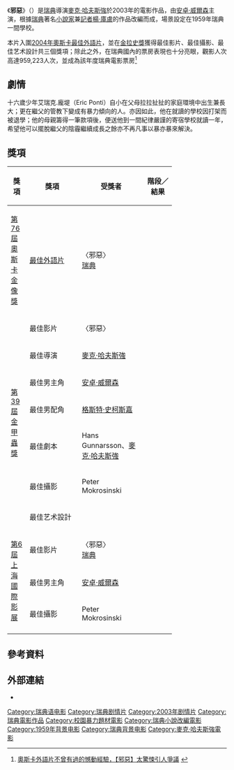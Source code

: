 {{noteTA
|G1=Show
|T=zh-hk:壞孩子; zh-tw:邪惡; zh-cn:校园规则;
|1=zh-hk:壞孩子; zh-tw:邪惡; zh-cn:校园规则;
}}
{{Infobox film
| name           = 以暴制暴
| image          = Evil 2003.jpg
| caption        = DVD封面
| director       = [[麥克·哈夫斯強|麥克·哈夫斯強]]
| producer       = Ingemar Leijonborg<br />Hans Lönnerheden
| screenplay     = Hans Gunnarsson<br />[[麥克·哈夫斯強|麥克·哈夫斯強]]
| based on       = 
| starring       = [[安卓·威爾森|安卓·威爾森]]<br />[[漢瑞克·朗德斯|漢瑞克·朗德斯]]<br />[[格斯特·史柯斯嘉|格斯特·史柯斯嘉]]
| music          = Francis Shaw
| cinematography = Peter Mokrosinski
| editing        = Darek Hodor
| studio         = Moviola
| distributor    = Sony Pictures Entertainment
| released       = {{flagicon|Sweden}}2003年9月26日<br />{{flagicon|Taiwan}}2004年8月20日<ref>[http://tw.movies.yahoo.com/movieinfo_main.html/id=822 邪惡(台灣YAHOO電影)]</ref><br />{{flagicon|Hong Kong}}2005年1月27日
| runtime        = 113 minutes
| country        = {{SWE}}
| language       = [[瑞典語|瑞典語]]
| budget         = 20,000,000 [[瑞典克朗|瑞典克朗]]
| gross          =
| cn_name        = 校园规则
| hk_name        = 壞孩子
| tw_name        = 邪惡
}}
《'''邪惡'''》（{{lang-sv|'''Ondskan'''}}）是[[瑞典|瑞典]]導演[[麥克·哈夫斯強|麥克·哈夫斯強]]於2003年的電影作品，由[[安卓·威爾森|安卓·威爾森]]主演，根據[[瑞典|瑞典]]著名[[小說家|小說家]]兼[[記者|記者]][[楊·庫盧|楊·庫盧]]的作品改編而成，場景設定在1959年瑞典一間學校。

本片入圍[[第76屆奧斯卡金像獎|2004年奧斯卡]][[奧斯卡最佳外語片獎|最佳外語片]]，並在[[金拉史獎|金拉史獎]]獲得最佳影片、最佳攝影、最佳艺术設計共三個獎項；除此之外，在瑞典國內的票房表現也十分亮眼，觀影人次高達959,223人次，並成為該年度瑞典電影票房<ref>[http://tw.movies.yahoo.com/movieheadline/d/a/040726/3/2r.html 奧斯卡外語片不曾有過的憾動經驗，【邪惡】太驚悚引人爭議] {{webarchive|url=https://web.archive.org/web/20140302015452/http://tw.movies.yahoo.com/movieheadline/d/a/040726/3/2r.html |date=2014-03-02 }}</ref>

== 劇情 ==
十六歲少年艾瑞克.龐堤（Eric Ponti）自小在父母拉拉扯扯的家庭環境中出生兼長大；更在繼父的管教下變成有暴力傾向的人。亦因如此，他在就讀的學校因打架而被退學；他的母親籌得一筆款項後，便送他到一間紀律嚴謹的寄宿學校就讀一年，希望他可以擺脫繼父的陰霾繼續成長之餘亦不再凡事以暴亦暴來解決。

== 獎項 ==
{| class="wikitable" width="75%"
|-align=center
! width="10%"|獎項
! width="28%"|獎項
! width=<!保留調整空間"25%">|受獎者
! width="15%"|階段／結果
|- align=center
| rowspan="1"|[[第76屆奧斯卡金像獎|第76屆奧斯卡金像獎]]
| [[奧斯卡最佳外語片獎|最佳外語片]]
| 〈邪惡〉<br>[[瑞典|瑞典]]
| {{nom}}
|- align=center
| rowspan="7"|[[金甲蟲獎|第39屆金甲蟲獎]]
| 最佳影片
| 〈邪惡〉
| {{won}}
|- align=center
| 最佳導演
| [[麥克·哈夫斯強|麥克·哈夫斯強]]
| {{nom}}
|- align=center
| 最佳男主角
| [[安卓·威爾森|安卓·威爾森]]
| {{nom}}
|- align=center
| 最佳男配角
| [[格斯特·史柯斯嘉|格斯特·史柯斯嘉]]
| {{nom}}
|- align=center
| 最佳劇本
| Hans Gunnarsson、[[麥克·哈夫斯強|麥克·哈夫斯強]]
| {{nom}}
|- align=center
| 最佳攝影
| Peter Mokrosinski
| {{won}}
|- align=center
| 最佳艺术設計
| 
| {{won}}
|- align=center
| rowspan="3"|[[上海國際電影節|第6屆上海國際影展]]
| 最佳影片
| 〈邪惡〉<br>[[瑞典|瑞典]]
| {{nom}}
|- align=center
| 最佳男主角
| [[安卓·威爾森|安卓·威爾森]]
| {{won}}
|- align=center
| 最佳攝影
| Peter Mokrosinski
| {{won}}
|- align=center
|}

== 參考資料 ==
{{reflist}}

== 外部連結 ==
* {{imdb title|id=0338309|title=Ondskan}}

{{Mikael Håfström}}

{{DEFAULTSORT:Ondskan}}
[[Category:瑞典语电影|Category:瑞典语电影]]
[[Category:瑞典剧情片|Category:瑞典剧情片]]
[[Category:2003年剧情片|Category:2003年剧情片]]
[[Category:瑞典電影作品|Category:瑞典電影作品]]
[[Category:校園暴力題材電影|Category:校園暴力題材電影]]
[[Category:瑞典小說改編電影|Category:瑞典小說改編電影]]
[[Category:1959年背景电影|Category:1959年背景电影]]
[[Category:瑞典背景电影|Category:瑞典背景电影]]
[[Category:麥克·哈夫斯強電影|Category:麥克·哈夫斯強電影]]